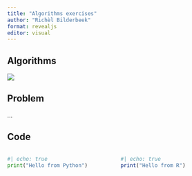 ```yaml
---
title: "Algorithms exercises"
author: "Richèl Bilderbeek"
format: revealjs
editor: visual
---
```


## Algorithms

![](programming_formalism_course.png)

## Problem

...

## Code

::: columns
::: {.column width="50%"}
```python
#| echo: true
print("Hello from Python")
```
:::

::: {.column width="50%"}
```r
#| echo: true
print("Hello from R")
```
:::
:::
